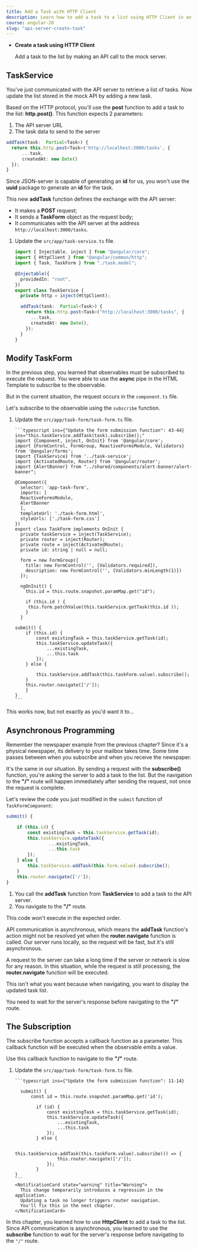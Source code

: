 ```yaml
---
title: Add a Task with HTTP Client
description: Learn how to add a task to a list using HTTP Client in an Angular application.
course: angular-20
slug: "api-server-create-task"
---
```



<NotificationCard state="objective" title="Chapter Objectives">
  <ul className="list-disc pl-4 space-y-2">
    <li>
      <strong>Create a task using HTTP Client</strong>
      <p>Add a task to the list by making an API call to the mock server.</p>
    </li>
  </ul>
</NotificationCard>

## TaskService

You've just communicated with the API server to retrieve a list of tasks.
Now update the list stored in the mock API by adding a new task.

Based on the HTTP protocol, you'll use the **post** function to add a task to the list: **http.post()**.
This function expects 2 parameters:

1. The API server URL
2. The task data to send to the server

```typescript
addTask(task:  Partial<Task>) {
  return this.http.post<Task>('http://localhost:3000/tasks', {
      ...task,
      createdAt: new Date()
  });
}
```

Since JSON-server is capable of generating an **id** for us, you won't use the **uuid** package to generate an **id** for the task.

This new **addTask** function defines the exchange with the API server:

- It makes a **POST** request;
- It sends a **TaskForm** object as the request body;
- It communicates with the API server at the address `http://localhost:3000/tasks`.

<Steps>

1. Update the `src/app/task-service.ts` file.

   ```typescript ins={"Replace the addTask function": 10-16}
   import { Injectable, inject } from "@angular/core";
   import { HttpClient } from "@angular/common/http";
   import { Task, TaskForm } from "./task.model";

   @Injectable({
     providedIn: "root",
   })
   export class TaskService {
     private http = inject(HttpClient);

     addTask(task:  Partial<Task>) {
       return this.http.post<Task>("http://localhost:3000/tasks", {
         ...task,
         createdAt: new Date(),
       });
     }
   }
   ```

</Steps>

## Modify TaskForm

In the previous step, you learned that observables must be subscribed to execute the request.
You were able to use the **async** pipe in the HTML Template to subscribe to the observable.

But in the current situation, the request occurs in the `component.ts` file.

Let's subscribe to the observable using the `subscribe` function.

<Steps>

1.  Update the `src/app/task-form/task-form.ts` file.

        ```typescript ins={"Update the form submission function": 43-44} ins="this.taskService.addTask(task).subscribe();"
        import {Component, inject, OnInit} from '@angular/core';
        import {FormControl, FormGroup, ReactiveFormsModule, Validators} from '@angular/forms';
        import {TaskService} from '../task-service';
        import {ActivatedRoute, Router} from '@angular/router';
        import {AlertBanner} from "../shared/components/alert-banner/alert-banner";

        @Component({
          selector: 'app-task-form',
          imports: [
          ReactiveFormsModule,
          AlertBanner
          ],
          templateUrl: './task-form.html',
          styleUrls: ['./task-form.css']
        })
        export class TaskForm implements OnInit {
          private taskService = inject(TaskService);
          private router = inject(Router);
          private route = inject(ActivatedRoute);
          private id: string | null = null;

          form = new FormGroup({
            title: new FormControl('', [Validators.required]),
            description: new FormControl('', [Validators.minLength(1)])
          });

          ngOnInit() {
            this.id = this.route.snapshot.paramMap.get("id");

            if (this.id ) {
             this.form.patchValue(this.taskService.getTask(this.id ));
            }
          }

        submit() {
            if (this.id) {
                const existingTask = this.taskService.getTask(id);
                this.taskService.updateTask({
                    ...existingTask,
                    ...this.task
                });
            } else {

                this.taskService.addTask(this.taskForm.value).subscribe();
            }
            this.router.navigate(['/']);
            }
        }
        ```

</Steps>

This works now, but not exactly as you'd want it to...

## Asynchronous Programming

Remember the newspaper example from the previous chapter?
Since it's a physical newspaper, its delivery to your mailbox takes time.
Some time passes between when you subscribe and when you receive the newspaper.

It's the same in our situation.
By sending a request with the **subscribe()** function, you're asking the server to add a task to the list.
But the navigation to the **"/"** route will happen immediately after sending the request, not once the request is complete.

Let's review the code you just modified in the `submit` function of `TaskFormComponent`:

```typescript
submit() {

    if (this.id) {
        const existingTask = this.taskService.getTask(id);
        this.taskService.updateTask({
                ...existingTask,
                ...this.task
        });
    } else {
        this.taskService.addTask(this.form.value).subscribe();
    }
    this.router.navigate(['/']);
}
```

1. You call the **addTask** function from **TaskService** to add a task to the API server.
2. You navigate to the **"/"** route.

<NotificationCard state="error" title="Danger">
  This code won't execute in the expected order.
</NotificationCard>

API communication is asynchronous, which means the **addTask** function's action might not be resolved yet when the **router.navigate** function is called.
Our server runs locally, so the request will be fast, but it's still asynchronous.

A request to the server can take a long time if the server or network is slow for any reason.
In this situation, while the request is still processing, the **router.navigate** function will be executed.

This isn't what you want because when navigating, you want to display the updated task list.

You need to wait for the server's response before navigating to the **"/"** route.

## The Subscription

The subscribe function accepts a callback function as a parameter.
This callback function will be executed when the observable emits a value.

Use this callback function to navigate to the **"/"** route.

<Steps>

1.  Update the `src/app/task-form/task-form.ts` file.

        ```typescript ins={"Update the form submission function": 11-14}

          submit() {
              const id = this.route.snapshot.paramMap.get('id');

                if (id) {
                    const existingTask = this.taskService.getTask(id);
                    this.taskService.updateTask({
                        ...existingTask,
                        ...this.task
                    });
                } else {

                    this.taskService.addTask(this.taskForm.value).subscribe(() => {
                        this.router.navigate(['/']);
                    });
                }
        }
        ```
        <NotificationCard state="warning" title="Warning">
          This change temporarily introduces a regression in the application.
          Updating a task no longer triggers router navigation.
          You'll fix this in the next chapter.
        </NotificationCard>

</Steps>

<NotificationCard state="success" title="What you've learned">
  In this chapter, you learned how to use <strong>HttpClient</strong> to add a
  task to the list. Since API communication is asynchronous, you learned to use
  the <strong>subscribe</strong> function to wait for the server's response
  before navigating to the <code>"/"</code> route.
</NotificationCard>
